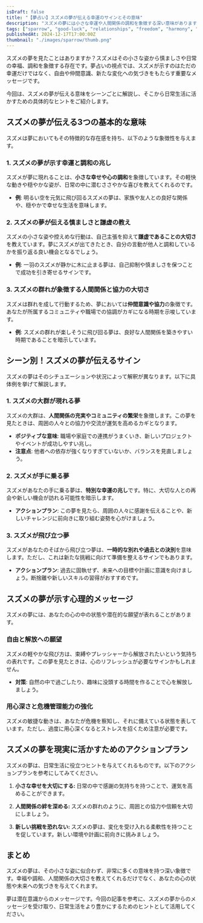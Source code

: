 ```yaml
---
isDraft: false
title: "【夢占い】スズメの夢が伝える幸運のサインとその意味"
description: "スズメの夢には小さな幸運や人間関係の調和を象徴する深い意味があります。夢占いの視点で幸運を引き寄せる方法を解説！"
tags: ["sparrow", "good-luck", "relationships", "freedom", "harmony", "change", "community", "cooperation"]
publishedAt: 2024-12-17T17:00:00Z
thumbnail: "./images/sparrow/thumb.png"
---
```


スズメの夢を見たことはありますか？スズメはその小さな姿から慎ましさや日常の幸福、調和を象徴する存在です。夢占いの視点では、スズメが示すのはただの幸運だけではなく、自由や仲間意識、新たな変化への気づきをもたらす重要なメッセージです。

今回は、スズメの夢が伝える意味をシーンごとに解説し、そこから日常生活に活かすための具体的なヒントをご紹介します。

<TableOfContents />

<AdUnit />

## スズメの夢が伝える3つの基本的な意味

スズメは夢においてもその特徴的な存在感を持ち、以下のような象徴性を与えます。

### 1. スズメの夢が示す幸運と調和の兆し

スズメが夢に現れることは、**小さな幸せや心の調和**を象徴しています。その軽快な動きや穏やかな姿が、日常の中に潜むささやかな喜びを教えてくれるのです。

- <strong>例</strong>:
  明るい空を元気に飛び回るスズメの夢は、家族や友人との良好な関係や、穏やかで幸せな生活を意味します。

### 2. スズメの夢が伝える慎ましさと謙虚の教え

スズメの小さな姿や控えめな行動は、自己主張を抑えて**謙虚であることの大切さ**を教えています。夢にスズメが出てきたとき、自分の言動が他人と調和しているかを振り返る良い機会となるでしょう。

- <strong>例</strong>: 一羽のスズメが静かに木に止まる夢は、自己抑制や慎ましさを保つことで成功を引き寄せるサインです。

### 3. スズメの群れが象徴する人間関係と協力の大切さ

スズメは群れを成して行動するため、夢においては**仲間意識や協力**の象徴です。あなたが所属するコミュニティや職場での協調がカギになる時期を示唆しています。

- <strong>例</strong>: スズメの群れが楽しそうに飛び回る夢は、良好な人間関係を築きやすい時期であることを暗示しています。

<AdUnit />

## シーン別！スズメの夢が伝えるサイン

スズメの夢はそのシチュエーションや状況によって解釈が異なります。以下に具体例を挙げて解説します。

### 1. スズメの大群が現れる夢

スズメの大群は、**人間関係の充実やコミュニティの繁栄**を象徴します。この夢を見たときは、周囲の人々との協力や交流が運気を高めるカギとなります。

- <strong>ポジティブな意味</strong>: 職場や家庭での連携がうまくいき、新しいプロジェクトやイベントが成功しやすい兆し。
- <strong>注意点</strong>: 他者への依存が強くなりすぎていないか、バランスを見直しましょう。

### 2. スズメが手に乗る夢

スズメがあなたの手に乗る夢は、**特別な幸運の兆し**です。特に、大切な人との再会や新しい機会が訪れる可能性を暗示します。

- <strong>アクションプラン</strong>:
  この夢を見たら、周囲の人々に感謝を伝えることや、新しいチャレンジに前向きに取り組む姿勢を心がけましょう。

### 3. スズメが飛び立つ夢

スズメがあなたのそばから飛び立つ夢は、**一時的な別れや過去との決別**を意味します。ただし、これは新たな挑戦に向けて準備を整えるサインでもあります。

- <strong>アクションプラン</strong>:
  過去に固執せず、未来への目標や計画に意識を向けましょう。断捨離や新しいスキルの習得がおすすめです。

<AdUnit />

## スズメの夢が示す心理的メッセージ

スズメの夢には、あなたの心の中の状態や潜在的な願望が表れることがあります。

### 自由と解放への願望

スズメの軽やかな飛び方は、束縛やプレッシャーから解放されたいという気持ちの表れです。この夢を見たときは、心のリフレッシュが必要なサインかもしれません。

- <strong>対策</strong>: 自然の中で過ごしたり、趣味に没頭する時間を作ることで心を解放しましょう。

### 用心深さと危機管理能力の強化

スズメの敏捷な動きは、あなたが危機を察知し、それに備えている状態を表しています。ただし、過度に用心深くなるとストレスを招くため注意が必要です。

<AdUnit />

## スズメの夢を現実に活かすためのアクションプラン

スズメの夢は、日常生活に役立つヒントを与えてくれるものです。以下のアクションプランを参考にしてみてください。

1. <strong>小さな幸せを大切にする: </strong>
   日常の中で感謝の気持ちを持つことで、運気を高めることができます。

2. <strong>人間関係の絆を深める: </strong>
   スズメの群れのように、周囲との協力や信頼を大切にしましょう。

3. <strong>新しい挑戦を恐れない: </strong>
   スズメの夢は、変化を受け入れる柔軟性を持つことを促しています。新しい環境や計画に前向きに挑みましょう。

<AdUnit />

## まとめ

スズメの夢は、その小さな姿に似合わず、非常に多くの意味を持つ深い象徴です。幸福や調和、人間関係の大切さを教えてくれるだけでなく、あなたの心の状態や未来への気づきを与えてくれます。

夢は潜在意識からのメッセージです。今回の記事を参考に、スズメの夢からのメッセージを受け取り、日常生活をより豊かにするためのヒントとして活用してください。
